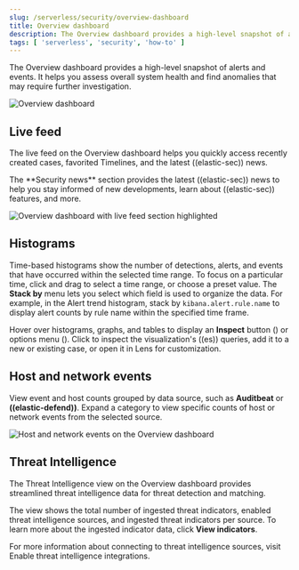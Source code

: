 ```yaml
---
slug: /serverless/security/overview-dashboard
title: Overview dashboard
description: The Overview dashboard provides a high-level snapshot of alerts and events. 
tags: [ 'serverless', 'security', 'how-to' ]
---
```


<div id="overview-dashboard"></div>

The Overview dashboard provides a high-level snapshot of alerts and events. It helps you assess overall system health and find anomalies that may require further investigation.

![Overview dashboard](../images/overview-dashboard/-dashboards-overview-pg.png)

## Live feed

The live feed on the Overview dashboard helps you quickly access recently created cases, favorited Timelines, and the latest ((elastic-sec)) news.

<DocCallOut title="Tip">
The **Security news** section provides the latest ((elastic-sec)) news to help you stay informed of new developments, learn about ((elastic-sec)) features, and more.
</DocCallOut>

![Overview dashboard with live feed section highlighted](../images/overview-dashboard/-dashboards-live-feed-ov-page.png)

## Histograms

Time-based histograms show the number of detections, alerts, and events that have occurred within the selected time range. To focus on a particular time, click and drag to select a time range, or choose a preset value. The **Stack by** menu lets you select which field is used to organize the data. For example, in the Alert trend histogram, stack by `kibana.alert.rule.name` to display alert counts by rule name within the specified time frame.

Hover over histograms, graphs, and tables to display an **Inspect** button (<DocIcon type="inspect" title="Inspect" />) or options menu (<DocIcon type="boxesHorizontal" title="More actions" />). Click to inspect the visualization's ((es)) queries, add it to a new or existing case, or open it in Lens for customization.

## Host and network events

View event and host counts grouped by data source, such as **Auditbeat** or **((elastic-defend))**. Expand a category to view specific counts of host or network events from the selected source.

![Host and network events on the Overview dashboard](../images/overview-dashboard/-getting-started-events-count.png)

## Threat Intelligence

The Threat Intelligence view on the Overview dashboard provides streamlined threat intelligence data for threat detection and matching.

The view shows the total number of ingested threat indicators, enabled threat intelligence sources, and ingested threat indicators per source. To learn more about the ingested indicator data, click **View indicators**.

<DocCallOut title="Note">
For more information about connecting to threat intelligence sources, visit <DocLink slug="/serverless/security/threat-intelligence">Enable threat intelligence integrations</DocLink>.
</DocCallOut>

<DocImage size="l" url="../images/overview-dashboard/-getting-started-threat-intelligence-view.png" alt="Threat Intelligence view on the Overview dashboard" />
